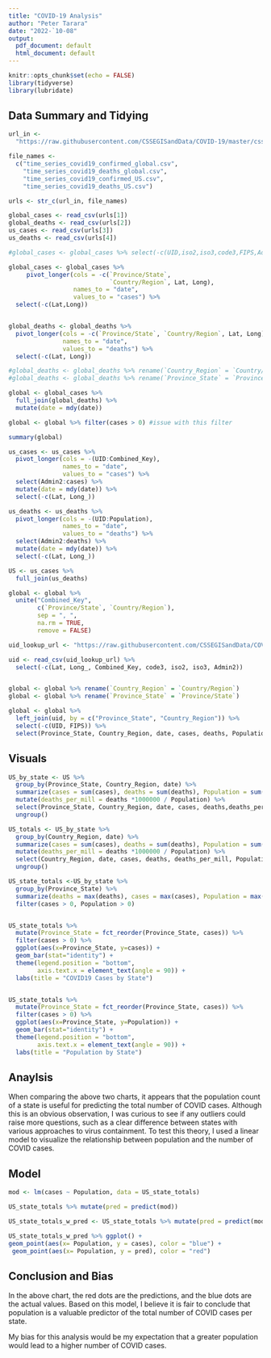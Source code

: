 ---
title: "COVID-19 Analysis"
author: "Peter Tarara"
date: "2022-`10-08"
output:
  pdf_document: default
  html_document: default
---

```{r setup, include=FALSE}
knitr::opts_chunk$set(echo = FALSE)
library(tidyverse)
library(lubridate)
```

## Data Summary and Tidying

```{r import, echo=TRUE}
url_in <- 
  "https://raw.githubusercontent.com/CSSEGISandData/COVID-19/master/csse_covid_19_data/csse_covid_19_time_series/"

file_names <-
  c("time_series_covid19_confirmed_global.csv",
    "time_series_covid19_deaths_global.csv",
    "time_series_covid19_confirmed_US.csv",
    "time_series_covid19_deaths_US.csv")

urls <- str_c(url_in, file_names)

global_cases <- read_csv(urls[1])
global_deaths <- read_csv(urls[2])
us_cases <- read_csv(urls[3])
us_deaths <- read_csv(urls[4])

#global_cases <- global_cases %>% select(-c(UID,iso2,iso3,code3,FIPS,Admin2,Combined_Key))

global_cases <- global_cases %>%
     pivot_longer(cols = -c(`Province/State`,
                            `Country/Region`, Lat, Long),
                  names_to = "date",
                  values_to = "cases") %>% 
  select(-c(Lat,Long))


global_deaths <- global_deaths %>%
  pivot_longer(cols = -c(`Province/State`, `Country/Region`, Lat, Long),
               names_to = "date",
               values_to = "deaths") %>%
  select(-c(Lat, Long))

#global_deaths <- global_deaths %>% rename(`Country_Region` = `Country/Region`)
#global_deaths <- global_deaths %>% rename(`Province_State` = `Province/State`)

global <- global_cases %>%
  full_join(global_deaths) %>%
  mutate(date = mdy(date))

global <- global %>% filter(cases > 0) #issue with this filter

summary(global)

us_cases <- us_cases %>%
  pivot_longer(cols = -(UID:Combined_Key),
               names_to = "date",
               values_to = "cases") %>%
  select(Admin2:cases) %>%
  mutate(date = mdy(date)) %>%
  select(-c(Lat, Long_))

us_deaths <- us_deaths %>%
  pivot_longer(cols = -(UID:Population),
               names_to = "date",
               values_to = "deaths") %>%
  select(Admin2:deaths) %>%
  mutate(date = mdy(date)) %>%
  select(-c(Lat, Long_))

US <- us_cases %>%
  full_join(us_deaths)

global <- global %>%
  unite("Combined_Key",
        c(`Province/State`, `Country/Region`),
        sep = ", ",
        na.rm = TRUE,
        remove = FALSE)

uid_lookup_url <- "https://raw.githubusercontent.com/CSSEGISandData/COVID-19/master/csse_covid_19_data/UID_ISO_FIPS_LookUp_Table.csv"

uid <- read_csv(uid_lookup_url) %>%
  select(-c(Lat, Long_, Combined_Key, code3, iso2, iso3, Admin2))


global <- global %>% rename(`Country_Region` = `Country/Region`)
global <- global %>% rename(`Province_State` = `Province/State`)

global <- global %>%
  left_join(uid, by = c("Province_State", "Country_Region")) %>%
  select(-c(UID, FIPS)) %>%
  select(Province_State, Country_Region, date, cases, deaths, Population, Combined_Key)
```


## Visuals

```{r visuals, echo=TRUE}
US_by_state <- US %>%
  group_by(Province_State, Country_Region, date) %>%
  summarize(cases = sum(cases), deaths = sum(deaths), Population = sum(Population)) %>%
  mutate(deaths_per_mill = deaths *1000000 / Population) %>%
  select(Province_State, Country_Region, date, cases, deaths,deaths_per_mill, Population) %>%
  ungroup()

US_totals <- US_by_state %>%
  group_by(Country_Region, date) %>%
  summarize(cases = sum(cases), deaths = sum(deaths), Population = sum(Population)) %>%
  mutate(deaths_per_mill = deaths *1000000 / Population) %>%
  select(Country_Region, date, cases, deaths, deaths_per_mill, Population) %>%
  ungroup()

US_state_totals <-US_by_state %>%
  group_by(Province_State) %>%
  summarize(deaths = max(deaths), cases = max(cases), Population = max(Population)) %>%
  filter(cases > 0, Population > 0)


US_state_totals %>%
  mutate(Province_State = fct_reorder(Province_State, cases)) %>%
  filter(cases > 0) %>%
  ggplot(aes(x=Province_State, y=cases)) +
  geom_bar(stat="identity") +
  theme(legend.position = "bottom",
        axis.text.x = element_text(angle = 90)) +
  labs(title = "COVID19 Cases by State")


US_state_totals %>%
  mutate(Province_State = fct_reorder(Province_State, cases)) %>%
  filter(cases > 0) %>%
  ggplot(aes(x=Province_State, y=Population)) +
  geom_bar(stat="identity") +
  theme(legend.position = "bottom",
        axis.text.x = element_text(angle = 90)) +
  labs(title = "Population by State")

```

## Anaylsis

When comparing the above two charts, it appears that the population count of a state is useful for predicting the total number of COVID cases. Although this is an obvious observation, I was curious to see if any outliers could raise more questions, such as a clear difference between states with various approaches to virus containment. To test this theory, I used a linear model to visualize the relationship between population and the number of COVID cases.

## Model

```{r model, echo=TRUE}
mod <- lm(cases ~ Population, data = US_state_totals)

US_state_totals %>% mutate(pred = predict(mod))

US_state_totals_w_pred <- US_state_totals %>% mutate(pred = predict(mod))

US_state_totals_w_pred %>% ggplot() +
geom_point(aes(x= Population, y = cases), color = "blue") +
 geom_point(aes(x= Population, y = pred), color = "red")
```

## Conclusion and Bias

In the above chart, the red dots are the predictions, and the blue dots are the actual values. Based on this model, I believe it is fair to conclude that population is a valuable predictor of the total number of COVID cases per state.

My bias for this analysis would be my expectation that a greater population would lead to a higher number of COVID cases.
